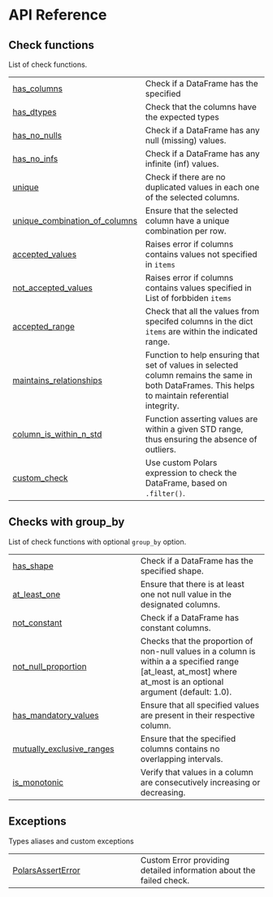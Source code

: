 # API Reference {.doc .doc-index}

## Check functions

List of check functions.

| | |
| --- | --- |
| [has_columns](has_columns.qmd#pelage.checks.has_columns) | Check if a DataFrame has the specified |
| [has_dtypes](has_dtypes.qmd#pelage.checks.has_dtypes) | Check that the columns have the expected types |
| [has_no_nulls](has_no_nulls.qmd#pelage.checks.has_no_nulls) | Check if a DataFrame has any null (missing) values. |
| [has_no_infs](has_no_infs.qmd#pelage.checks.has_no_infs) | Check if a DataFrame has any infinite (inf) values. |
| [unique](unique.qmd#pelage.checks.unique) | Check if there are no duplicated values in each one of the selected columns. |
| [unique_combination_of_columns](unique_combination_of_columns.qmd#pelage.checks.unique_combination_of_columns) | Ensure that the selected column have a unique combination per row. |
| [accepted_values](accepted_values.qmd#pelage.checks.accepted_values) | Raises error if columns contains values not specified in `items` |
| [not_accepted_values](not_accepted_values.qmd#pelage.checks.not_accepted_values) | Raises error if columns contains values specified in List of forbbiden `items` |
| [accepted_range](accepted_range.qmd#pelage.checks.accepted_range) | Check that all the values from specifed columns in the dict `items` are within     the indicated range. |
| [maintains_relationships](maintains_relationships.qmd#pelage.checks.maintains_relationships) | Function to help ensuring that set of values in selected column remains  the     same in both DataFrames. This helps to maintain referential integrity. |
| [column_is_within_n_std](column_is_within_n_std.qmd#pelage.checks.column_is_within_n_std) | Function asserting values are within a given STD range, thus ensuring the absence of outliers. |
| [custom_check](custom_check.qmd#pelage.checks.custom_check) | Use custom Polars expression to check the DataFrame, based on `.filter()`. |

## Checks with group_by

List of check functions with optional `group_by` option.

| | |
| --- | --- |
| [has_shape](has_shape.qmd#pelage.checks.has_shape) | Check if a DataFrame has the specified shape. |
| [at_least_one](at_least_one.qmd#pelage.checks.at_least_one) | Ensure that there is at least one not null value in the designated columns. |
| [not_constant](not_constant.qmd#pelage.checks.not_constant) | Check if a DataFrame has constant columns. |
| [not_null_proportion](not_null_proportion.qmd#pelage.checks.not_null_proportion) | Checks that the proportion of non-null values in a column is within a a specified range [at_least, at_most] where at_most is an optional argument (default: 1.0). |
| [has_mandatory_values](has_mandatory_values.qmd#pelage.checks.has_mandatory_values) | Ensure that all specified values are present in their respective column. |
| [mutually_exclusive_ranges](mutually_exclusive_ranges.qmd#pelage.checks.mutually_exclusive_ranges) | Ensure that the specified columns contains no overlapping intervals. |
| [is_monotonic](is_monotonic.qmd#pelage.checks.is_monotonic) | Verify that values in a column are consecutively increasing or decreasing. |

## Exceptions

Types aliases and custom exceptions

| | |
| --- | --- |
| [PolarsAssertError](PolarsAssertError.qmd#pelage.checks.PolarsAssertError) | Custom Error providing detailed information about the failed check. |